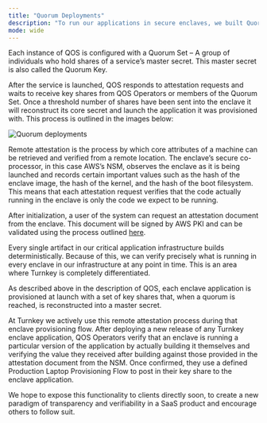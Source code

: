 ```yaml
---
title: "Quorum Deployments"
description: "To run our applications in secure enclaves, we built QuorumOS: a minimal, immutable, and deterministic Linux unikernel build system for use cases that require high security and accountability. QuorumOS also contains an initialization and attestation framework for running applications within this environment."
mode: wide
---
```


Each instance of QOS is configured with a Quorum Set – A group of individuals who hold shares of a service’s master secret. This master secret is also called the Quorum Key.

After the service is launched, QOS responds to attestation requests and waits to receive key shares from QOS Operators or members of the Quorum Set. Once a threshold number of shares have been sent into the enclave it will reconstruct its core secret and launch the application it was provisioned with. This process is outlined in the images below:

<Frame>
  <img src="/images/security/img/diagrams/deployment.png" alt="Quorum deployments" />
</Frame>

Remote attestation is the process by which core attributes of a machine can be retrieved and verified from a remote location. The enclave’s secure co-processor, in this case AWS’s NSM, observes the enclave as it is being launched and records certain important values such as the hash of the enclave image, the hash of the kernel, and the hash of the boot filesystem. This means that each attestation request verifies that the code actually running in the enclave is only the code we expect to be running.

After initialization, a user of the system can request an attestation document from the enclave. This document will be signed by AWS PKI and can be validated using the process outlined [here](https://docs.aws.amazon.com/enclaves/latest/user/verify-root.html#validation-process).

Every single artifact in our critical application infrastructure builds deterministically. Because of this, we can verify precisely what is running in every enclave in our infrastructure at any point in time. This is an area where Turnkey is completely differentiated.

As described above in the description of QOS, each enclave application is provisioned at launch with a set of key shares that, when a quorum is reached, is reconstructed into a master secret.

At Turnkey we actively use this remote attestation process during that enclave provisioning flow. After deploying a new release of any Turnkey enclave application, QOS Operators verify that an enclave is running a particular version of the application by actually building it themselves and verifying the value they received after building against those provided in the attestation document from the NSM. Once confirmed, they use a defined Production Laptop Provisioning Flow to post in their key share to the enclave application.

We hope to expose this functionality to clients directly soon, to create a new paradigm of transparency and verifiability in a SaaS product and encourage others to follow suit.
